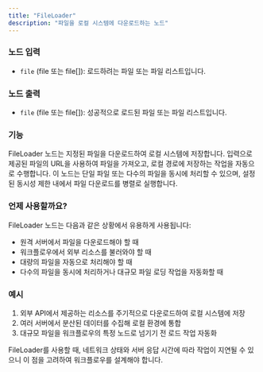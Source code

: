 ```yaml
---
title: "FileLoader"
description: "파일을 로컬 시스템에 다운로드하는 노드"
---
```


### 노드 입력

- `file` (file 또는 file[]): 로드하려는 파일 또는 파일 리스트입니다.

### 노드 출력

- `file` (file 또는 file[]): 성공적으로 로드된 파일 또는 파일 리스트입니다.

### 기능

FileLoader 노드는 지정된 파일을 다운로드하여 로컬 시스템에 저장합니다. 입력으로 제공된 파일의 URL을 사용하여 파일을 가져오고, 로컬 경로에 저장하는 작업을 자동으로 수행합니다. 이 노드는 단일 파일 또는 다수의 파일을 동시에 처리할 수 있으며, 설정된 동시성 제한 내에서 파일 다운로드를 병렬로 실행합니다.

### 언제 사용할까요?

FileLoader 노드는 다음과 같은 상황에서 유용하게 사용됩니다:

- 원격 서버에서 파일을 다운로드해야 할 때
- 워크플로우에서 외부 리소스를 불러와야 할 때
- 대량의 파일을 자동으로 처리해야 할 때
- 다수의 파일을 동시에 처리하거나 대규모 파일 로딩 작업을 자동화할 때

### 예시

1. 외부 API에서 제공하는 리소스를 주기적으로 다운로드하여 로컬 시스템에 저장
2. 여러 서버에서 분산된 데이터를 수집해 로컬 환경에 통합
3. 대규모 파일을 워크플로우의 특정 노드로 넘기기 전 로드 작업 자동화

<Info>
  FileLoader를 사용할 때, 네트워크 상태와 서버 응답 시간에 따라 작업이 지연될 수
  있으니 이 점을 고려하여 워크플로우를 설계해야 합니다.
</Info>
